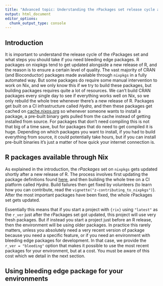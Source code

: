 ```yaml
---
title: "Advanced topic: Understanding the rPackages set release cycle and using bleeding edge packages"
output: html_document
editor_options:
  chunk_output_type: console
---
```


## Introduction

It is important to understand the release cycle of the rPackages set and what steps you should take
if you need bleeding edge packages. R packages on nixpkgs tend to get updated alongside a new release of R, 
and the reason is to ensure a certain level of quality. The vast majority of CRAN (and Bioconductor) packages 
made available through `nixpkgs` in a fully automated way. But some packages do require some manual intervention
to work on Nix, and we only know this if we try to build these packages, but building packages requires quite 
a lot of resources. We can’t build CRAN packages every single day to see if everything works well on Nix, 
so we only rebuild the whole tree whenever there’s a new release of R. Packages get built on a CI infrastructure 
called *Hydra*, and then these packages get cached on [cache.nixos.org](cache.nixos.org) so whenever someone 
wants to install a package, a pre-built binary gets pulled from the cache instead of getting installed from source. 
For packages that don’t need compiling this is not that big of a time save, but for packages that do need to get compiled it is huge. 
Depending on which packages you want to install, if you had to build everything from source, it could potentially take hours, 
but if you can install pre-built binaries it’s just a matter of how quick your internet connection is.

## R packages available through Nix

As explained in the introduction, the *rPackages* set on `nixpkgs` gets updated shortly after a new release of R.
The process involves first updating the package definitions found [here](https://github.com/NixOS/nixpkgs/blob/nixos-unstable/pkgs/development/r-modules/),
and then building the whole tree on a CI platform called *Hydra*. Build failures then get fixed by volunteers (to learn 
how you can contribute, read the  `vignette("z-contributing_to_nixpkgs")`). After the most important packages have been fixed,
the whole rPackages set gets updated. 

Essentially this means that if you start a project with `{rix}` using `"latest"` as the `r_ver` just after the rPackages set got
updated, this project will use very fresh packages. But if instead you start a project just before an R release, then the 
environment will be using older packages. In practice this rarely matters, unless you absolutely need a very recent version
of package because you need a specific feature, or if you need an environment with bleeding edge packages for development.
In that case, we provide the `r_ver = "bleeding"` option that makes it possible to use the most recent packages for your
environment, but at a cost. You must be aware of this cost which we detail in the next section.

## Using bleeding edge package for your environments
